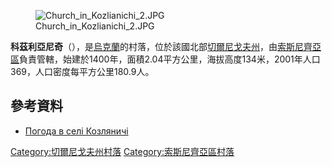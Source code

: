 [[Image:Church_in_Kozlianichi_2.JPG|right]]

'''科茲利亞尼奇'''（{{lang-uk|Козляничі}}），是[[烏克蘭|烏克蘭]]的村落，位於該國北部[[切爾尼戈夫州|切爾尼戈夫州]]，由[[索斯尼齊亞區|索斯尼齊亞區]]負責管轄，始建於1400年，面積2.04平方公里，海拔高度134米，2001年人口369，人口密度每平方公里180.9人。

{{coord|51|43|31|N|32|34|5|E|scale:100000|display=title}}

==參考資料==
* [http://weather.in.ua/ua/chernigovskaja/11027 Погода в селі Козляничі] {{Wayback|url=http://weather.in.ua/ua/chernigovskaja/11027 |date=20111220105957 }}

[[Category:切爾尼戈夫州村落|Category:切爾尼戈夫州村落]]
[[Category:索斯尼齊亞區村落|Category:索斯尼齊亞區村落]]


{{Chernihiv-geo-stub}}